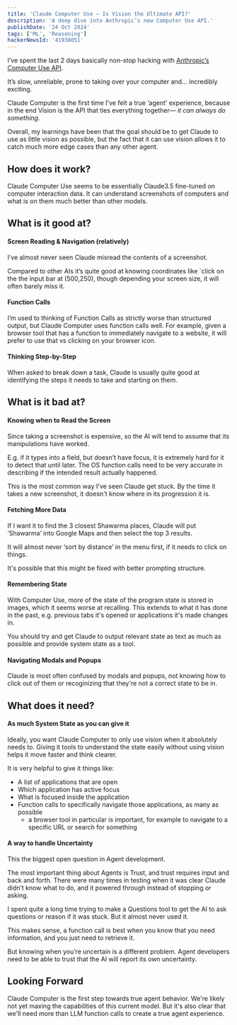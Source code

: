 ```yaml
---
title: 'Claude Computer Use — Is Vision the Ultimate API?'
description: 'A deep dive into Anthropic’s new Computer Use API.'
publishDate: '24 Oct 2024'
tags: ['ML', 'Reasoning']
hackerNewsId: '41938051'
---
```



I’ve spent the last 2 days basically non-stop hacking with [Anthropic’s Computer Use API](https://www.anthropic.com/research/developing-computer-use).

It’s slow, unreliable, prone to taking over your computer and… incredibly exciting.

Claude Computer is the first time I've felt a true ‘agent’ experience, because in the end Vision is the API that ties everything together— _it can always do something_.

Overall, my learnings have been that the goal should be to get Claude to use as little vision as possible, but the fact that it can use vision allows it to catch much more edge cases than any other agent.

<ExpandableBlock heading='Test Claude Computer Use Yourself' client:load />

## **How does it work?**

Claude Computer Use seems to be essentially Claude3.5 fine-tuned on computer interaction data. It can understand screenshots of computers and what is on them much better than other models.

## **What is it good at?**

#### **Screen Reading & Navigation (relatively)**

I’ve almost never seen Claude misread the contents of a screenshot.

Compared to other AIs it’s quite good at knowing coordinates like `click on the the input bar at (500,250), though depending your screen size, it will often barely miss it.

#### **Function Calls**

I’m used to thinking of Function Calls as strictly worse than structured output, but Claude Computer uses function calls well. For example, given a browser tool that has a function to immediately navigate to a website, it will prefer to use that vs clicking on your browser icon.

#### **Thinking Step-by-Step**

When asked to break down a task, Claude is usually quite good at identifying the steps it needs to take and starting on them.

## What is it bad at?

#### **Knowing when to Read the Screen**

Since taking a screenshot is expensive, so the AI will tend to assume that its manipulations have worked.

E.g. if it types into a field, but doesn’t have focus, it is extremely hard for it to detect that until later. The OS function calls need to be very accurate in describing if the intended result actually happened.

This is the most common way I've seen Claude get stuck. By the time it takes a new screenshot, it doesn't know where in its progression it is.

#### **Fetching More Data**

If I want it to find the 3 closest Shawarma places, Claude will put ‘Shawarma’ into Google Maps and then select the top 3 results.

It will almost never ‘sort by distance’ in the menu first, if it needs to click on things.

It's possible that this might be fixed with better prompting structure.

#### **Remembering State**

With Computer Use, more of the state of the program state is stored in images, which it seems worse at recalling. This extends to what it has done in the past, e.g. previous tabs it's opened or applications it's made changes in.

You should try and get Claude to output relevant state as text as much as possible and provide system state as a tool.

#### **Navigating Modals and Popups**

Claude is most often confused by modals and popups, not knowing how to click out of them or recoginizing that they're not a correct state to be in.

## What does it need?

#### **As much System State as you can give it**

Ideally, you want Claude Computer to only use vision when it absolutely needs to. Giving it tools to understand the state easily without using vision helps it move faster and think clearer.

It is very helpful to give it things like:

- A list of applications that are open
- Which application has active focus
- What is focused inside the application
- Function calls to specifically navigate those applications, as many as possible
  - a browser tool in particular is important, for example to navigate to a specific URL or search for something

#### **A way to handle Uncertainty**

This the biggest open question in Agent development.

The most important thing about Agents is Trust, and trust requires input and back and forth. There were many times in testing when it was clear Claude didn’t know what to do, and it powered through instead of stopping or asking.

I spent quite a long time trying to make a Questions tool to get the AI to ask questions or reason if it was stuck. But it almost never used it.

This makes sense, a function call is best when you know that you need information, and you just need to retrieve it.

But knowing when you’re uncertain is a different problem. Agent developers need to be able to trust that the AI will report its own uncertainty.

## Looking Forward

Claude Computer is the first step towards true agent behavior. We're likely not yet maxing the capabilities of this current model. But it's also clear that we'll need more than LLM function calls to create a true agent experience.
